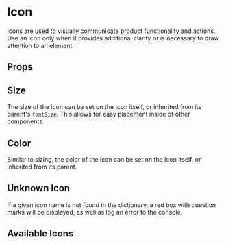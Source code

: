 
# Icon

Icons are used to visually communicate product functionality and actions.
Use an icon only when it provides additional clarity or is necessary to draw attention to an element.

<Icon name="star" />

## Props


## Size

The size of the icon can be set on the Icon itself, or inherited from its parent's `fontSize`.
This allows for easy placement inside of other components.

<Size />

## Color

Similar to sizing, the color of the icon can be set on the Icon itself, or inherited from its parent.

<Color />

## Unknown Icon

If a given icon name is not found in the dictionary, a red box with question marks will be displayed, as well as log an error to the console.

<UnknownIcon />

## Available Icons

<AllIcons />
